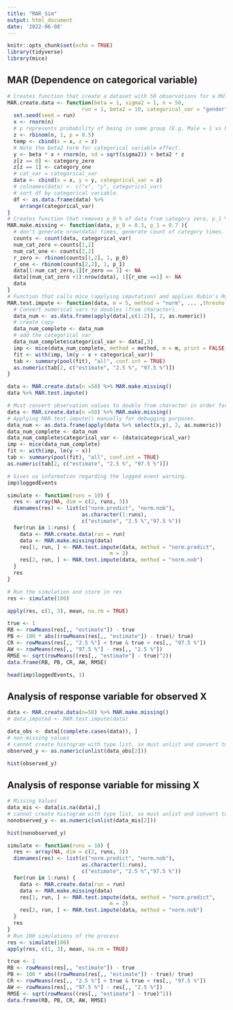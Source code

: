 ```yaml
---
title: "MAR_Sim"
output: html_document
date: '2022-06-08'
---
```


```r
knitr::opts_chunk$set(echo = TRUE)
library(tidyverse)
library(mice)
```

## MAR (Dependence on categorical variable)
```r
# Creates function that create a dataset with 50 observations for a MUTLIPLE linear regression model with a categorical variable.  
MAR.create.data <- function(beta = 1, sigma2 = 1, n = 50,
                        run = 1, beta2 = 10, categorical_var = "gender" , category_one = "M", category_zero = "F") {
  set.seed(seed = run)
  x <- rnorm(n)
  # p represents probability of being in some group (E.g. Male = 1 vs Female = 0)
  z <- rbinom(n, 1, p = 0.5)
  temp <- cbind(x = x, z = z)
  # Note the beta2 term for categorical variable effect.
  y <- beta * x + rnorm(n, sd = sqrt(sigma2)) + beta2 * z
  z[z == 0] <- category_zero
  z[z == 1] <- category_one
  # cat_var = categorical_var
  data <- cbind(x = x, y = y, categorical_var = z)
  # colnames(data) <- c("x", "y", categorical_var)
  # sort df by categorical variable.
  df <- as.data.frame(data) %>% 
    arrange(categorical_var)
}
# Creates function that removes p_0 % of data from category zero, p_1 % of data from category_one. Note this is effectively MCAR within each group (definition of MAR).
MAR.make.missing <- function(data, p_0 = 0.3, p_1 = 0.7 ){
  # don't generate nrow(data) times, generate count of category times.
  counts <- count(data, categorical_var)
  num_cat_zero <-counts[1,2]
  num_cat_one <- counts[2,2]
  r_zero <- rbinom(counts[1,2], 1, p_0)
  r_one <- rbinom(counts[2,2], 1, p_1)
  data[1:num_cat_zero,1][r_zero == 1] <- NA
  data[(num_cat_zero +1):nrow(data), 1][r_one ==1] <- NA
  data
}
# Function that calls mice (applying imputation) and applies Rubin's Rules, and creates 95% confidence intervals for parameter
MAR.test.impute <- function(data, m = 5, method = "norm", ... ,threshold =  1.0) {
  # Convert numerical vars to doubles (from character).
  data_num <- as.data.frame(apply(data[,c(1:2)], 2, as.numeric))
  # create copy
  data_num_complete <- data_num
  # add the categorical var
  data_num_complete$categorical_var <- data[,3]
  imp <- mice(data_num_complete, method = method, m = m, print = FALSE, ...)
  fit <- with(imp, lm(y ~ x + categorical_var))
  tab <- summary(pool(fit), "all", conf.int = TRUE)
  as.numeric(tab[2, c("estimate", "2.5 %", "97.5 %")])
}
```

```r
data <- MAR.create.data(n =50) %>% MAR.make.missing()
data %>% MAR.test.impute()

```


```r

# Must convert observation values to double from character in order for mice() to work. Add check # to MAR.test.impute() that converts first two columns (numerical vars) to double.
data <- MAR.create.data(n =50) %>% MAR.make.missing()
# Applying MAR.test.impute() manually for debugging purposes.
data_num <- as.data.frame(apply(data %>% select(x,y), 2, as.numeric))
data_num_complete <- data_num
data_num_complete$categorical_var <- (data$categorical_var)
imp <- mice(data_num_complete)
fit <- with(imp, lm(y ~ x))
tab <- summary(pool(fit), "all", conf.int = TRUE)
as.numeric(tab[2, c("estimate", "2.5 %", "97.5 %")])

# Gives us information regarding the logged event warning.
imp$loggedEvents

```



```r
simulate <- function(runs = 10) {
  res <- array(NA, dim = c(2, runs, 3))
  dimnames(res) <- list(c("norm.predict", "norm.nob"),
                        as.character(1:runs),
                        c("estimate", "2.5 %","97.5 %"))
  for(run in 1:runs) {
    data <- MAR.create.data(run = run)
    data <- MAR.make.missing(data)
    res[1, run, ] <- MAR.test.impute(data, method = "norm.predict",
                                 m = 2)
    res[2, run, ] <- MAR.test.impute(data, method = "norm.nob")
  }
  res
}
```

```r
# Run the simulation and store in res
res <- simulate(100)

```
```r
apply(res, c(1, 3), mean, na.rm = TRUE)

```
```r
true <- 1
RB <- rowMeans(res[,, "estimate"]) - true
PB <- 100 * abs((rowMeans(res[,, "estimate"]) - true)/ true)
CR <- rowMeans(res[,, "2.5 %"] < true & true < res[,, "97.5 %"])
AW <- rowMeans(res[,, "97.5 %"] - res[,, "2.5 %"])
RMSE <- sqrt(rowMeans((res[,, "estimate"] - true)^2))
data.frame(RB, PB, CR, AW, RMSE)
```

```r
head(imp$loggedEvents, 1)


```

## Analysis of response variable for observed X
```r
data <- MAR.create.data(n=50) %>% MAR.make.missing()
# data_imputed <- MAR.test.impute(data)

data_obs <- data[(complete.cases(data)), ]
# non-missing values
# cannot create histogram with type list, so must unlist and convert to numeric.
observed_y <- as.numeric(unlist(data_obs[2]))

hist(observed_y)
```
## Analysis of response variable for missing X

```r
# Missing Values
data_mis <- data[is.na(data),]
# cannot create histogram with type list, so must unlist and convert to numeric.
nonobserved_y <- as.numeric(unlist(data_mis[2]))

hist(nonobserved_y)

```



```r
simulate <- function(runs = 10) {
  res <- array(NA, dim = c(2, runs, 3))
  dimnames(res) <- list(c("norm.predict", "norm.nob"),
                        as.character(1:runs),
                        c("estimate", "2.5 %","97.5 %"))
  for(run in 1:runs) {
    data <- MAR.create.data(run = run)
    data <- MAR.make.missing(data)
    res[1, run, ] <- MAR.test.impute(data, method = "norm.predict",
                                 m = 2)
    res[2, run, ] <- MAR.test.impute(data, method = "norm.nob")
  }
  res
}
# Run 100 simulations of the process
res <- simulate(100)
apply(res, c(1, 3), mean, na.rm = TRUE)
```
```r
true <- 1
RB <- rowMeans(res[,, "estimate"]) - true
PB <- 100 * abs((rowMeans(res[,, "estimate"]) - true)/ true)
CR <- rowMeans(res[,, "2.5 %"] < true & true < res[,, "97.5 %"])
AW <- rowMeans(res[,, "97.5 %"] - res[,, "2.5 %"])
RMSE <- sqrt(rowMeans((res[,, "estimate"] - true)^2))
data.frame(RB, PB, CR, AW, RMSE)
```



